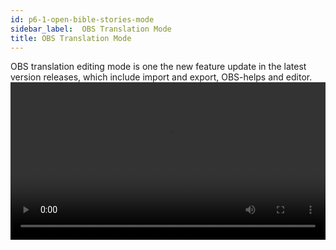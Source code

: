 ```yaml
---
id: p6-1-open-bible-stories-mode
sidebar_label:  OBS Translation Mode
title: OBS Translation Mode
---
```


OBS translation editing mode is one the new feature update in the latest version releases, which include import and export, OBS-helps and editor. 
<video controls src="/assets/Create-New-OBS.mov" width="100%" type="video/mov"/>
